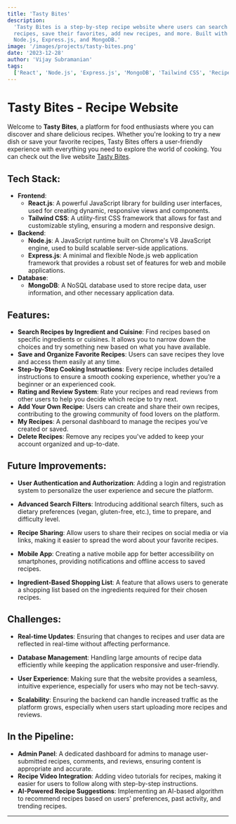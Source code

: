 ```yaml
---
title: 'Tasty Bites'
description:
  'Tasty Bites is a step-by-step recipe website where users can search for
  recipes, save their favorites, add new recipes, and more. Built with React,
  Node.js, Express.js, and MongoDB.'
image: '/images/projects/tasty-bites.png'
date: '2023-12-28'
author: 'Vijay Subramanian'
tags:
  ['React', 'Node.js', 'Express.js', 'MongoDB', 'Tailwind CSS', 'Recipe App']
---
```


# Tasty Bites - Recipe Website

Welcome to **Tasty Bites**, a platform for food enthusiasts where you can
discover and share delicious recipes. Whether you're looking to try a new dish
or save your favorite recipes, Tasty Bites offers a user-friendly experience
with everything you need to explore the world of cooking. You can check out the
live website [Tasty Bites](https://cookingnotes-frontend.onrender.com/).

## Tech Stack:

- **Frontend**:
  - **React.js**: A powerful JavaScript library for building user interfaces,
    used for creating dynamic, responsive views and components.
  - **Tailwind CSS**: A utility-first CSS framework that allows for fast and
    customizable styling, ensuring a modern and responsive design.
- **Backend**:
  - **Node.js**: A JavaScript runtime built on Chrome's V8 JavaScript engine,
    used to build scalable server-side applications.
  - **Express.js**: A minimal and flexible Node.js web application framework
    that provides a robust set of features for web and mobile applications.
- **Database**:
  - **MongoDB**: A NoSQL database used to store recipe data, user information,
    and other necessary application data.

## Features:

- **Search Recipes by Ingredient and Cuisine**: Find recipes based on specific
  ingredients or cuisines. It allows you to narrow down the choices and try
  something new based on what you have available.
- **Save and Organize Favorite Recipes**: Users can save recipes they love and
  access them easily at any time.
- **Step-by-Step Cooking Instructions**: Every recipe includes detailed
  instructions to ensure a smooth cooking experience, whether you’re a beginner
  or an experienced cook.
- **Rating and Review System**: Rate your recipes and read reviews from other
  users to help you decide which recipe to try next.
- **Add Your Own Recipe**: Users can create and share their own recipes,
  contributing to the growing community of food lovers on the platform.
- **My Recipes**: A personal dashboard to manage the recipes you've created or
  saved.
- **Delete Recipes**: Remove any recipes you've added to keep your account
  organized and up-to-date.

## Future Improvements:

- **User Authentication and Authorization**: Adding a login and registration
  system to personalize the user experience and secure the platform.
- **Advanced Search Filters**: Introducing additional search filters, such as
  dietary preferences (vegan, gluten-free, etc.), time to prepare, and
  difficulty level.
- **Recipe Sharing**: Allow users to share their recipes on social media or via
  links, making it easier to spread the word about your favorite recipes.
- **Mobile App**: Creating a native mobile app for better accessibility on
  smartphones, providing notifications and offline access to saved recipes.

- **Ingredient-Based Shopping List**: A feature that allows users to generate a
  shopping list based on the ingredients required for their chosen recipes.

## Challenges:

- **Real-time Updates**: Ensuring that changes to recipes and user data are
  reflected in real-time without affecting performance.
- **Database Management**: Handling large amounts of recipe data efficiently
  while keeping the application responsive and user-friendly.
- **User Experience**: Making sure that the website provides a seamless,
  intuitive experience, especially for users who may not be tech-savvy.

- **Scalability**: Ensuring the backend can handle increased traffic as the
  platform grows, especially when users start uploading more recipes and
  reviews.

## In the Pipeline:

- **Admin Panel**: A dedicated dashboard for admins to manage user-submitted
  recipes, comments, and reviews, ensuring content is appropriate and accurate.
- **Recipe Video Integration**: Adding video tutorials for recipes, making it
  easier for users to follow along with step-by-step instructions.
- **AI-Powered Recipe Suggestions**: Implementing an AI-based algorithm to
  recommend recipes based on users' preferences, past activity, and trending
  recipes.

---
